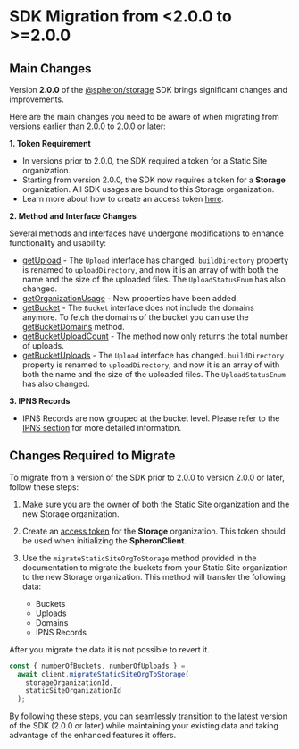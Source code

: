 
# SDK Migration from &lt;2.0.0 to >=2.0.0

## Main Changes

Version **2.0.0** of the [@spheron/storage](https://www.npmjs.com/package/@spheron/storage) SDK brings significant changes and improvements.

Here are the main changes you need to be aware of when migrating from versions earlier than 2.0.0 to 2.0.0 or later:

**1. Token Requirement**

- In versions prior to 2.0.0, the SDK required a token for a Static Site organization.
- Starting from version 2.0.0, the SDK now requires a token for a **Storage** organization. All SDK usages are bound to this Storage organization.
- Learn more about how to create an access token [here](/rest-api/#creating-an-access-token).

**2. Method and Interface Changes**

Several methods and interfaces have undergone modifications to enhance functionality and usability:

- [getUpload](/sdk/storage-v2/#get-upload) - The `Upload` interface has changed. `buildDirectory` property is renamed to `uploadDirectory`, and now it is an array of with both the name and the size of the uploaded files. The `UploadStatusEnum` has also changed.
- [getOrganizationUsage](/sdk/storage-v2/#get-organization-usage) - New properties have been added.
- [getBucket](/sdk/storage-v2/#get-bucket) - The `Bucket` interface does not include the domains anymore. To fetch the domains of the bucket you can use the [getBucketDomains](/sdk/storage-v2/#get-bucket-domains) method.
- [getBucketUploadCount](/sdk/storage/#get-bucket-upload-count) - The method now only returns the total number of uploads.
- [getBucketUploads](/sdk/storage/#get-bucket-upload-count) - The `Upload` interface has changed. `buildDirectory` property is renamed to `uploadDirectory`, and now it is an array of with both the name and the size of the uploaded files. The `UploadStatusEnum` has also changed.

**3. IPNS Records**

- IPNS Records are now grouped at the bucket level. Please refer to the [IPNS section](/sdk/storage-v2/#ipns-records) for more detailed information.

## Changes Required to Migrate

To migrate from a version of the SDK prior to 2.0.0 to version 2.0.0 or later, follow these steps:

1. Make sure you are the owner of both the Static Site organization and the new Storage organization.
2. Create an [access token](/rest-api/#creating-an-access-token) for the **Storage** organization. This token should be used when initializing the **SpheronClient**.
3. Use the `migrateStaticSiteOrgToStorage` method provided in the documentation to migrate the buckets from your Static Site organization to the new Storage organization.
   This method will transfer the following data:

   - Buckets
   - Uploads
   - Domains
   - IPNS Records

<Callout type="warning">
  After you migrate the data it is not possible to revert it.
</Callout>

```js
const { numberOfBuckets, numberOfUploads } =
  await client.migrateStaticSiteOrgToStorage(
    storageOrganizationId,
    staticSiteOrganizationId
  );
```

By following these steps, you can seamlessly transition to the latest version of the SDK (2.0.0 or later) while maintaining your existing data and taking advantage of the enhanced features it offers.

<Navigation name="SDK Migration" />
